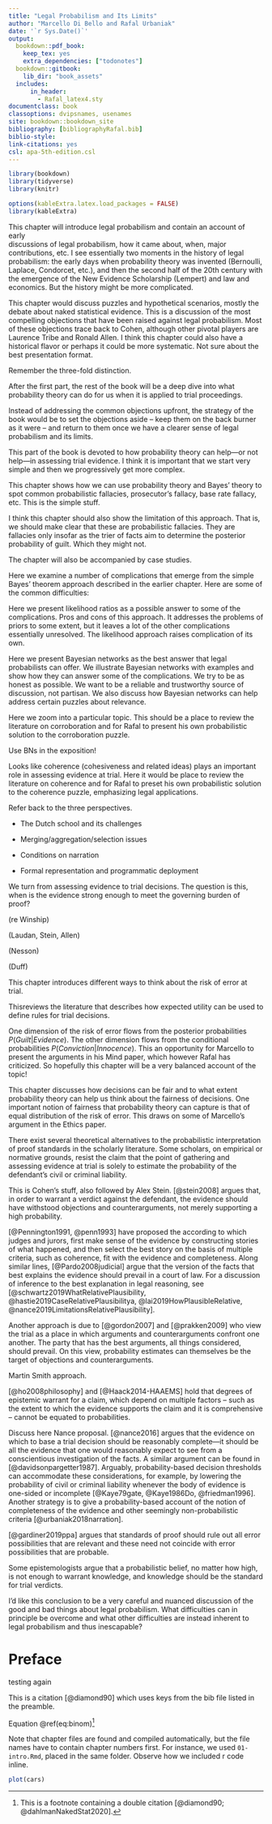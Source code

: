 ```yaml
---
title: "Legal Probabilism and Its Limits"
author: "Marcello Di Bello and Rafal Urbaniak"
date: '`r Sys.Date()`'
output:
  bookdown::pdf_book: 
    keep_tex: yes
    extra_dependencies: ["todonotes"]
  bookdown::gitbook:
    lib_dir: "book_assets"
  includes:
      in_header:
        - Rafal_latex4.sty
documentclass: book
classoptions: dvipsnames, usenames
site: bookdown::bookdown_site
bibliography: [bibliographyRafal.bib]
biblio-style: 
link-citations: yes
csl: apa-5th-edition.csl
---
```


<!-- github-repo: rstudio/bookdown-demo -->


```r
library(bookdown)
library(tidyverse)
library(knitr)

options(kableExtra.latex.load_packages = FALSE)
library(kableExtra)
```
 

\part{Legal probabilism and its foes}


\section*{Overview}


\chapter{The emergence of legal probabilism}


\section{Famous cases}

\section{Probabilistic evidence}

\section{Trial by mathematics}

\section{Some history}




This chapter will introduce legal probabilism and contain an account of early  
discussions of legal probabilism, how 
it came about, when, major contributions, etc. 
I see essentially two moments in 
the history of legal probabilism: the early days when probability 
theory was invented (Bernoulli, Laplace, Condorcet, etc.), and then 
the second half of the 20th century with the emergence 
of the New Evidence Scholarship (Lempert) 
and law and economics. But the history 
might be more complicated. 





\chapter{A skeptical perspective}



This chapter would discuss puzzles and 
hypothetical scenarios, mostly the debate 
about naked statistical evidence. This 
is a discussion of the most compelling objections that have 
been raised against legal probabilism.
Most of these objections 
trace back to Cohen, although 
other pivotal players 
are Laurence Tribe and Ronald Allen.
I think this chapter could 
also have a historical flavor or perhaps it could be more 
systematic. Not sure about 
the best presentation format. 


<!-- divide problems into easier and harder -->

\section{The difficulty about conjunction}


\section{The complexity objection}



\section{The problem of corroboration}


\section{The problem of artificial precision}


\section{Naked statistical evidence}\label{sec:naked}

\section{The problem of priors}

\section{The reference class problem}


\section{Non-probabilistic perspectives}

Remember the three-fold distinction.




\part{Evidence assessment}



\section*{Overview}


After the first part, the rest of the book will 
be a deep dive into what probability theory can do for us 
when it is applied to trial proceedings. 

Instead of addressing the common objections 
upfront, the strategy of the book would 
be to set the objections 
aside -- keep them on the back burner 
as it were -- and return to them once we have 
a clearer sense of legal probabilism 
and its limits.

\todo{We need to clearly set the limit of discussion of objections in the first part}



This part of the book is devoted to how probability 
theory can help---or not help---in assessing 
trial evidence. I think it is important that 
we start very simple and then we progressively 
get more complex.




\chapter{Bayes' Theorem and the usual fallacies}

This chapter shows how we can use probability theory 
and Bayes' theory to spot common probabilistic fallacies, 
prosecutor's fallacy, base rate fallacy, etc. 
This is the simple stuff. 

 I think this chapter should also show the limitation 
 of this approach. That is, we should make clear that these 
 are probabilistic fallacies. They are fallacies only insofar as the trier of facts 
 aim to determine the posterior probability of guilt. Which they might not. 
 \todo{careful here, some come up without explicit calculations}
 
 The chapter will also be accompanied 
 by case studies. 
 
 \section{Assuming independence}

\section{The prosecutor's fallacy}

\section{Base rate fallacy}

\section{Defense attorney's fallacy} 
 
 \section{Uniqueness fallacy}
 
 \section{Case studies}
 
 \subsection{Collins}
 
 \subsection{Sally Clark}
 
 
 \chapter{Complications and caveats}
 
 \todo{not sure if this isn't too early}
 
 Here we examine a number of complications that 
 emerge from the simple Bayes' theorem approach 
 described in the earlier chapter. Here are some of the common difficulties:
 
 \begin{itemize}
 
 \item How do we determine the priors?
 
 \item More generally, how do we determine the numerical 
 values of any of the probabilities involved? 
 It might work for DNA matches, but what about non0numerical evidence 
 such as eyewitnesses? 
 
 \item How do we combine different pieces of evidence?  
 
 \item How we we formulate complex hypotheses, 
 say narratives, stories or explanations? 
 
 \item How do we take into account things 
 like the coherence of one's story or 
 the explanatory power of one's hypothesis?
 (evidence-to-hypothesis reasoning 
 versus hypothesis-to-evidence reasoning).
 
 \item Ronald Allen's objections 
 and Susan Haack's objections. 
 
 \end{itemize} 
 
\section{Complex hypotheses and complex bodies of evidence}
 

\section{Source, activity and offense level hypotheses}
 

\section{Where do the numbers come from?}
 

\section{Modeling corroboration} 


 
 \section{Stories, explanations and coherence}
 
 
 
 
 
 \chapter{Likelihood Ratios and Relevance}
 
 Here we present likelihood ratios as a possible 
 answer to some of the complications. Pros and cons 
 of this approach. It addresses 
 the problems of priors to some extent, 
 but it leaves a lot of the other complications essentially unresolved. 
 The likelihood approach raises 
 complication of its own.
  
\section{Odds version of Bayes' theorem}
 
\section{Bayesian factor v. likelihood ratio}   
   
\section{Choosing competing hypotheses}


\section{The two-stain problem}


\section{Case study: cold-hit DNA match evaluation}


<!-- \subsection{Guidelines from the European Forensic Institute} -->

 
 \chapter{Bayesian Networks}
 
 Here we present Bayesian networks 
as the best answer that legal probabilists 
can offer. We illustrate Bayesian networks 
with examples and show how they can answer 
some of the complications. We try to be 
as honest as possible. We want to be a reliable and trustworthy 
source of discussion, not partisan. We also discuss 
how Bayesian networks can help address certain 
puzzles about relevance. 



 <!-- \section{Multiple pieces of evidence and complex hypotheses} -->
 
\section{Bayesian networks to the rescue}  

\section{Legal evidence idioms} 

\section{Scenario idioms}


\section{Modeling relevance}


\section{Case study: Sally Clark}

\todo{Do we really want to get into BNs for DNA evidence evaluation?}

\section{DNA evidence}




\todo{We already mention corroboration at two places, we should clean this up.}

\chapter{Corroboration}

Here we zoom into a particular topic. This should be a 
place to review the literature on corroboration and 
for Rafal to present his own probabilistic solution 
to the corroboration puzzle.


Use BNs in the exposition!


\section{Boole's formula and Cohen's challenge}

\section{Modeling substantial rise in case of agreement}

\section{Ekel\"of's corroboration measure and evidentiary mechanisms}

\section{General approach  with multiple false stories and multiple witnesses}




\chapter{Coherence}

Looks like coherence (cohesiveness and related ideas) 
plays an important role in assessing evidence at trial. 
Here it would be place to review the literature on coherence 
and for Rafal to preset his 
own probabilistic solution to the coherence puzzle, 
emphasizing legal applications.

<!-- \chapter{Completeness} -->


<!-- \section{Philosophical motivations} -->


\section{Existing probabilistic coherence measures}


\section{An array of counterexamples}

\section{Coherence of structured narrations 
with Bayesian networks}

\section{Application to legal cases}





\chapter{New legal probabilism}



\section{Desiderata}

Refer back to the three perspectives.

\section{A probabilistic framework for narrations}

\section{Probabilistic explications of the desiderata}

\section{Bayesian network implementation}


<!-- \section{Comparison to existing approaches} -->








\todo{perhaps Allen, Haack \& Moss here? }


- The Dutch school and its challenges




 - Merging/aggregation/selection issues



 - Conditions on narration


 - Formal representation and programmatic deployment





\part{Trial Decisions}



\section*{Overview}



We turn from assessing 
evidence to trial decisions.
The question is this, when is the evidence strong 
enough to meet the governing burden of proof?


\chapter{The functions of the proof standards}

\section{Conceptual desiderata}




\section{Protecting defendants} 

(re Winship) 

\section{Error reduction and error distribution/allocation} 

(Laudan, Stein, Allen)

\section{Dispute resolution and public deference} 

(Nesson)

\section{Justification and answerability}

(Duff)




\chapter{Standards of proof}


\section{Legal background}


\section{Probabilistic thresholds}

\section{Theoretical difficultiies}

\section{Likelihood approach}

\section{The difficulties perist}

\section{Bayesian networks and probabilistic standard of proof}



\chapter{Accuracy and the risk of error}

This chapter introduces different 
ways to think about the risk 
of error at trial. 

\section{Minimizing expected costs}

Thisreviews the literature 
that describes how 
expected utility can be used 
to define rules for trial decisions.

\section{Minimizing expected errors}

\section{Expected v.\ actual errors}

\section{Competing accounts 
of the risk of error}

One dimension of the risk of error 
flows from the posterior probabilities $P(Guilt | Evidence)$. 
The other dimension flows from the conditional probabilities 
$P(Conviction | Innocence)$.
This an opportunity for Marcello to present the arguments in his Mind paper, 
which however Rafal has criticized. So hopefully this chapter 
will be a very balanced account of the topic!


\section{Bayesian networks and 
the risk of error}


\chapter{Fairness in trial decisions}

This chapter discusses how decisions can be fair and to what extent probability 
theory can help us think about the fairness of decisions. 
One important notion of fairness that probability theory 
can capture is that of equal distribution of the risk of error. 
This draws on some of Marcello's argument in the Ethics paper.

\todo{talk about incompatibility of definitions, Hedden's argument against measures of fairness etc.}



\section{Procedural v.\ substantive fairness}

\section{Competing measures of substantive fairness}

\section{Bayesian networks and fairnesss}


\part{Putting it all together}


\section*{Overview}


\chapter{Alternative accounts and legal probabilism}

There exist several theoretical alternatives to the probabilistic interpretation of proof standards in the scholarly literature. Some scholars, on empirical or normative grounds, resist the claim that the point of gathering and assessing evidence at trial is solely to estimate the probability of the defendant's civil or criminal liability.


\section{Baconian probability}

This is Cohen's stuff, also followed by Alex Stein. [@stein2008] argues that,  in order to warrant a verdict against the defendant, the evidence should have withstood objections and counterarguments, not merely supporting a high probability.


\section{Relative Plausibility}

[@Pennington1991, @penn1993] have proposed the \textit{story model}   according to which judges and jurors, first make sense of the evidence by constructing stories of what happened, and then select the best story on the basis of multiple criteria, such as coherence, fit with the evidence and completeness.
Along similar lines, [@Pardo2008judicial] argue that the version of the facts that best explains the evidence should prevail in a court of law. For a discussion of inference to the best explanation in legal reasoning, see  [@schwartz2019WhatRelativePlausibility, @hastie2019CaseRelativePlausibilitya, @lai2019HowPlausibleRelative, @nance2019LimitationsRelativePlausibility].

\section{Arguments}

Another approach is due to [@gordon2007] and [@prakken2009] who view the trial as a place in which  arguments and counterarguments confront one another.  The party that has the best arguments, all things considered, should prevail.  On this view, probability estimates can themselves be the target of objections and counterarguments. 


\section{Sensitivity}



\section{Normic Support}

Martin Smith approach. 

\section{Justification/foundherentism}

[@ho2008philosophy] and [@Haack2014-HAAEMS] 
hold that degrees of epistemic warrant for a claim, which depend 
on multiple factors -- such as the extent to which the evidence 
supports the claim and it is comprehensive -- cannot be equated 
to probabilities.  


\section{Completeness}

Discuss here Nance proposal. [@nance2016] argues that the evidence on which to base a trial decision should be reasonably complete---it should be all the evidence that one would reasonably expect to see from a conscientious investigation of the facts. A similar argument can be found in [@davidsonpargetter1987]. Arguably, probability-based decision thresholds can accommodate these considerations, for example, by lowering the probability of civil or criminal liability whenever the body of evidence is one-sided or incomplete  [@Kaye79gate, @Kaye1986Do, @friedman1996]. Another strategy is to give a probability-based account of the notion of completeness of the evidence and other seemingly non-probabilistic criteria   [@urbaniak2018narration].


\section{Relevant alternatives}

[@gardiner2019ppa] argues that standards of proof should rule out all error possibilities that are relevant and these need not coincide with error possibilities that are probable.



\section{Knowledge} 

Some epistemologists  argue that a probabilistic belief, no matter how high, is not enough to warrant knowledge, and knowledge should be the standard for trial verdicts.


<!-- \chapter{Legal probabilism and ...} -->

<!-- \section{... Baconian probability} -->

<!-- \section{... relative plausibility} -->

<!-- \section{... the story model} -->

<!-- \section{ .. foundherentism} -->

<!-- \section{... arguments} -->

<!-- \section{... relevant alternatives}  -->

<!-- \section{... normic support} -->

<!-- \section{... knowledge} -->



<!--

\part{Trial Institutions}

Finally, this part of the book should 
assess some institutions of the trial system 
using probability theory and 
cognate theories. I am not sure 
if this is too much, but I am 
putting it here just in case. 

\todo{Are we competent to discuss this?}

\chapter{Rules of Evidence}

\chapter{Cross-examination}

 -->
 
\chapter{Conclusions}

I'd like this conclusion 
to be a very 
careful and nuanced discussion of the 
good and bad things about 
legal probabilism. What difficulties can 
in principle be overcome and what other difficulties are instead 
inherent to legal probabilism and thus inescapable?







# Preface {-}


testing again



\begin{align} 
  f\left(k\right) = \binom{n}{k} p^k\left(1-p\right)^{n-k}
  (\#eq:binom)
\end{align} 


This is a citation [@diamond90] which uses keys from the bib file listed in the preamble.

Equation \@ref(eq:binom)^[This is a footnote containing a double citation [@diamond90; @dahlmanNakedStat2020].]

Note that chapter files are found and compiled automatically, but the file names have to contain chapter numbers first. For instance, we used `01-intro.Rmd`, placed in the same folder. Observe how we included r code inline.



```r
plot(cars)
```


